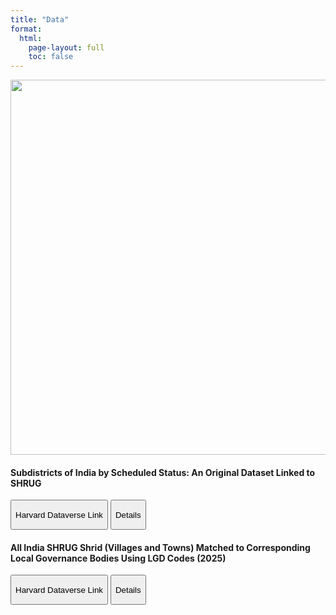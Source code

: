 ---
title: "Data"
format:
  html:
    page-layout: full
    toc: false
---
<img src="subdistricts_scheduled_map.png" width="600px"/>


#### **Subdistricts of India by Scheduled Status: An Original Dataset Linked to SHRUG**

<button onclick="window.open(&#39;https://doi.org/10.7910/DVN/2ZKK9U&#39;, &#39;_blank&#39;)">

Harvard Dataverse Link

</button>

<button onclick="let content = this.nextElementSibling; content.style.display = content.style.display === &#39;block&#39; ? &#39;none&#39; : &#39;block&#39;;">

Details

</button>

::: {style="display:none;"}
-   5969 Indian subdistrict (tehsil/mandal/block) level spatial dataset with information on Fifth and Sixth Scheduled Areas of India.
-   Coded with SHRUG subdistrict spatial indicators for ease of merging with other datasets at the Development Data Lab.
:::

#### **All India SHRUG Shrid (Villages and Towns) Matched to Corresponding Local Governance Bodies Using LGD Codes (2025)**

<button onclick="window.open(&#39;https://dataverse.harvard.edu/dataset.xhtml?persistentId=doi:10.7910/DVN/QVFBFT&#39;, &#39;_blank&#39;)">

Harvard Dataverse Link

</button>

<button onclick="let content = this.nextElementSibling; content.style.display = content.style.display === &#39;block&#39; ? &#39;none&#39; : &#39;block&#39;;">

Details

</button>

::: {style="display:none;"}
- This dataset links SHRUG's village- and town-level identifiers (shrid) to their corresponding local governance bodies using official LGD (Local Government Directory) codes from the Government of India. 
- Each observation is matched to either a Gram Panchayat or an Urban Local Body, enabling governance-level analysis of census and economic data. 
- The matching achieves 90.41% coverage overall, with over 95% accuracy in most major Indian states. Discrepancies are summarized in documentation. 
:::
